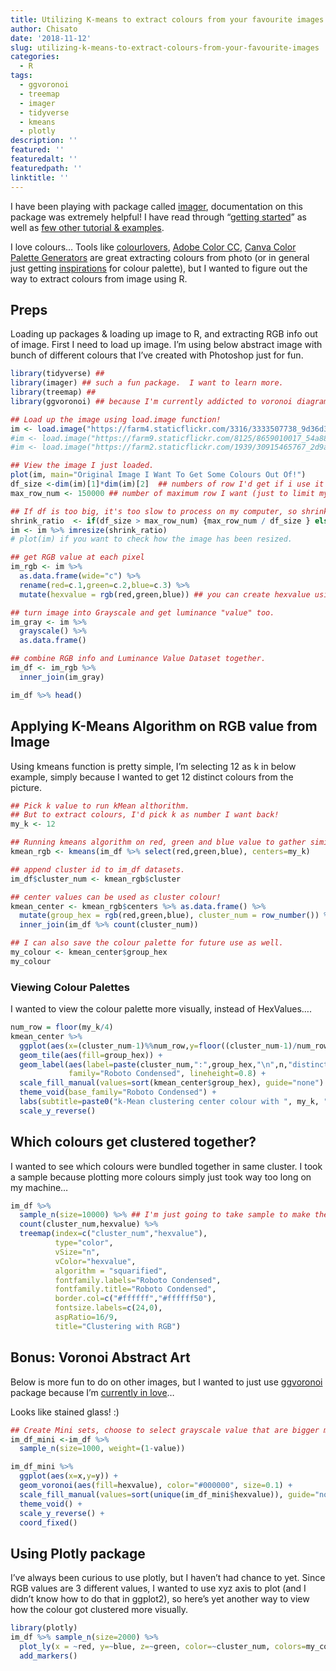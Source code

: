 ```yaml
---
title: Utilizing K-means to extract colours from your favourite images
author: Chisato
date: '2018-11-12'
slug: utilizing-k-means-to-extract-colours-from-your-favourite-images
categories:
  - R
tags:
  - ggvoronoi
  - treemap
  - imager
  - tidyverse
  - kmeans
  - plotly
description: ''
featured: ''
featuredalt: ''
featuredpath: ''
linktitle: ''
---
```


I have been playing with package called [imager](https://cran.r-project.org/web/packages/imager/index.html), documentation on this package was extremely helpful! I have read through "[getting started](https://cran.r-project.org/web/packages/imager/vignettes/gettingstarted.html)" as well as [few other tutorial & examples](http://dahtah.github.io/imager/).

I love colours... Tools like [colourlovers](https://www.colourlovers.com/), [Adobe Color CC](https://color.adobe.com/), [Canva Color Palette Generators](https://www.canva.com/color-palette/) are great extracting colours from photo (or in general just getting [inspirations](https://www.canva.com/learn/100-color-combinations/) for colour palette), but I wanted to figure out the way to extract colours from image using R.


## Preps 

Loading up packages & loading up image to R, and extracting RGB info out of image. 
First I need to load up image. I'm using below abstract image with bunch of different colours that I've created with Photoshop just for fun. 

```r
library(tidyverse) ##
library(imager) ## such a fun package.  I want to learn more.
library(treemap) ## 
library(ggvoronoi) ## because I'm currently addicted to voronoi diagram.

## Load up the image using load.image function! 
im <- load.image("https://farm4.staticflickr.com/3316/3333507738_9d36d39f6d_b.jpg") ## colourful abstract image. 
#im <- load.image("https://farm9.staticflickr.com/8125/8659010017_54a885f12a_z.jpg") ## mainly blue
#im <- load.image("https://farm2.staticflickr.com/1939/30915465767_2d9a733510_z.jpg") ## animoji! 

## View the image I just loaded. 
plot(im, main="Original Image I Want To Get Some Colours Out Of!")
df_size <-dim(im)[1]*dim(im)[2]  ## numbers of row I'd get if i use it as it is...
max_row_num <- 150000 ## number of maximum row I want (just to limit my size!)

## If df is too big, it's too slow to process on my computer, so shrink the image
shrink_ratio  <- if(df_size > max_row_num) {max_row_num / df_size } else {1}
im <- im %>% imresize(shrink_ratio)
# plot(im) if you want to check how the image has been resized.

## get RGB value at each pixel
im_rgb <- im %>% 
  as.data.frame(wide="c") %>%
  rename(red=c.1,green=c.2,blue=c.3) %>%
  mutate(hexvalue = rgb(red,green,blue)) ## you can create hexvalue using red, green blue value!

## turn image into Grayscale and get luminance "value" too. 
im_gray <- im %>%
  grayscale() %>%
  as.data.frame() 

## combine RGB info and Luminance Value Dataset together.
im_df <- im_rgb %>% 
  inner_join(im_gray) 

im_df %>% head()

```


## Applying K-Means Algorithm on RGB value from Image

Using kmeans function is pretty simple, I'm selecting 12 as k in below example, simply because I wanted to get 12 distinct colours from the picture.  

```r

## Pick k value to run kMean althorithm.
## But to extract colours, I'd pick k as number I want back! 
my_k <- 12

## Running kmeans algorithm on red, green and blue value to gather similar colour together
kmean_rgb <- kmeans(im_df %>% select(red,green,blue), centers=my_k)

## append cluster id to im_df datasets.
im_df$cluster_num <- kmean_rgb$cluster

## center values can be used as cluster colour! 
kmean_center <- kmean_rgb$centers %>% as.data.frame() %>% 
  mutate(group_hex = rgb(red,green,blue), cluster_num = row_number()) %>%
  inner_join(im_df %>% count(cluster_num))

## I can also save the colour palette for future use as well.
my_colour <- kmean_center$group_hex
my_colour

```

### Viewing Colour Palettes 

I wanted to view the colour palette more visually, instead of HexValues....

```r

num_row = floor(my_k/4)
kmean_center %>% 
  ggplot(aes(x=(cluster_num-1)%%num_row,y=floor((cluster_num-1)/num_row))) + 
  geom_tile(aes(fill=group_hex)) +
  geom_label(aes(label=paste(cluster_num,":",group_hex,"\n",n,"distinct hexvalues")), 
             family="Roboto Condensed", lineheight=0.8) +
  scale_fill_manual(values=sort(kmean_center$group_hex), guide="none") +
  theme_void(base_family="Roboto Condensed") +
  labs(subtitle=paste0("k-Mean clustering center colour with ", my_k, " clusters" )) +
  scale_y_reverse()

```


## Which colours get clustered together?

I wanted to see which colours were bundled together in same cluster. I took a sample because plotting more colours simply just took way too long on my machine...

```r

im_df %>% 
  sample_n(size=10000) %>% ## I'm just going to take sample to make the drawing bit faster...
  count(cluster_num,hexvalue) %>%
  treemap(index=c("cluster_num","hexvalue"),
          type="color",
          vSize="n", 
          vColor="hexvalue",
          algorithm = "squarified",
          fontfamily.labels="Roboto Condensed", 
          fontfamily.title="Roboto Condensed",
          border.col=c("#ffffff","#ffffff50"),
          fontsize.labels=c(24,0),
          aspRatio=16/9,
          title="Clustering with RGB")

```

## Bonus: Voronoi Abstract Art 

Below is more fun to do on other images, but I wanted to just use [ggvoronoi](https://cran.r-project.org/web/packages/ggvoronoi/index.html) package because I'm [currently in love](https://chichacha.netlify.com/2018/11/10/voronoi-diagram-with-ggvoronoi-package-with-train-station-data/)... 

Looks like stained glass! :) 

```r

## Create Mini sets, choose to select grayscale value that are bigger more often.
im_df_mini <-im_df %>%
  sample_n(size=1000, weight=(1-value)) 

im_df_mini %>%
  ggplot(aes(x=x,y=y)) +
  geom_voronoi(aes(fill=hexvalue), color="#000000", size=0.1) +
  scale_fill_manual(values=sort(unique(im_df_mini$hexvalue)), guide="none") +
  theme_void() +
  scale_y_reverse() +
  coord_fixed()


```


## Using Plotly package

I've always been curious to use plotly, but I haven't had chance to yet.  Since RGB values are 3 different values, I wanted to use xyz axis to plot (and I didn't know how to do that in ggplot2), so here's yet another way to view how the colour got clustered more visually.

```r

library(plotly)
im_df %>% sample_n(size=2000) %>% 
  plot_ly(x = ~red, y=~blue, z=~green, color=~cluster_num, colors=my_colour, size=~value) %>%
  add_markers()   

```

  


